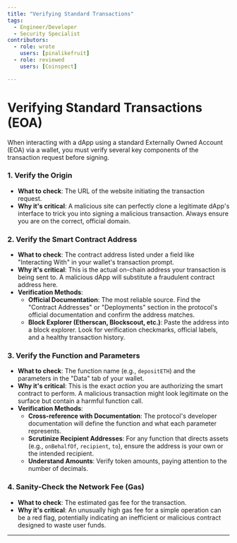 ```yaml
---
title: "Verifying Standard Transactions"
tags:
  - Engineer/Developer
  - Security Specialist
contributors:
  - role: wrote
    users: [pinalikefruit]
  - role: reviewed
    users: [Coinspect]

---
```



<TagProvider>
<TagFilter />

# Verifying Standard Transactions (EOA)

<TagList tags={frontmatter.tags} />
<AttributionList contributors={frontmatter.contributors} />

When interacting with a dApp using a standard Externally Owned Account (EOA) via a wallet, you must verify several key components of the transaction request before signing.

### 1. Verify the Origin

- **What to check**: The URL of the website initiating the transaction request.
- **Why it's critical**: A malicious site can perfectly clone a legitimate dApp's interface to trick you into signing a malicious transaction. Always ensure you are on the correct, official domain.

### 2. Verify the Smart Contract Address

- **What to check**: The contract address listed under a field like "Interacting With" in your wallet's transaction prompt.
- **Why it's critical**: This is the actual on-chain address your transaction is being sent to. A malicious dApp will substitute a fraudulent contract address here.
- **Verification Methods**:
  - **Official Documentation**: The most reliable source. Find the "Contract Addresses" or "Deployments" section in the protocol's official documentation and confirm the address matches.
  - **Block Explorer (Etherscan, Blockscout, etc.)**: Paste the address into a block explorer. Look for verification checkmarks, official labels, and a healthy transaction history.

### 3. Verify the Function and Parameters

- **What to check**: The function name (e.g., `depositETH`) and the parameters in the "Data" tab of your wallet.
- **Why it's critical**: This is the exact *action* you are authorizing the smart contract to perform. A malicious transaction might look legitimate on the surface but contain a harmful function call.
- **Verification Methods**:
  - **Cross-reference with Documentation**: The protocol's developer documentation will define the function and what each parameter represents.
  - **Scrutinize Recipient Addresses**: For any function that directs assets (e.g., `onBehalfOf`, `recipient`, `to`), ensure the address is your own or the intended recipient.
  - **Understand Amounts**: Verify token amounts, paying attention to the number of decimals.

### 4. Sanity-Check the Network Fee (Gas)

- **What to check**: The estimated gas fee for the transaction.
- **Why it's critical**: An unusually high gas fee for a simple operation can be a red flag, potentially indicating an inefficient or malicious contract designed to waste user funds.

---

</TagProvider>
<ContributeFooter />
